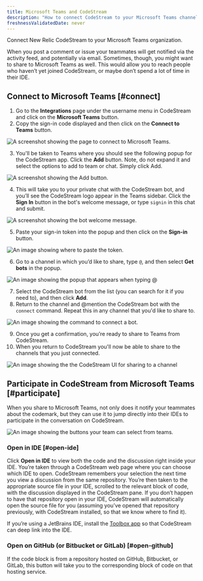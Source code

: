 ```yaml
---
title: Microsoft Teams and CodeStream
description: "How to connect CodeStream to your Microsoft Teams channel."
freshnessValidatedDate: never
---
```










Connect New Relic CodeStream to your Microsoft Teams organization.

When you post a comment or issue your teammates will get notified via the activity feed, and potentially via email. Sometimes, though, you might want to share to Microsoft Teams as well. This would allow you to reach people who haven’t yet joined CodeStream, or maybe don’t spend a lot of time in their IDE.

## Connect to Microsoft Teams [#connect]

1. Go to the **Integrations** page under the username menu in CodeStream and click on the **Microsoft Teams** button.
2. Copy the sign-in code displayed and then click on the **Connect to Teams** button.

<img 
   title="Connect to Microsoft Teams" 
   alt="A screenshot showing the page to connect to Microsoft Teams." 
   src={codestreamMsteamsConnect}
/>

3. You'll be taken to Teams where you should see the following popup for the CodeStream app. Click the **Add** button. Note, do not expand it and select the options to add to team or chat. Simply click Add.

<img 
   title="Add" 
   alt="A screenshot showing the Add button." 
   src={codestreamMsteamsCodestreamAppPage}
/>

4. This will take you to your private chat with the CodeStream bot, and you’ll see the CodeStream logo appear in the Teams sidebar. Click the **Sign In** button in the bot's welcome message, or type `signin` in this chat and submit.

<img 
   title="Weclome" 
   alt="A screenshot showing the bot welcome message." 
   src={codestreamMsteamsCodestreamBotWelcome}
/>

5. Paste your sign-in token into the popup and then click on the **Sign-in** button.

<img 
   title="Token" 
   alt="An image showing where to paste the token." 
   src={codestreamMsteamsTokenExample}
/>

6. Go to a channel in which you’d like to share, type `@`, and then select **Get bots** in the popup.

<img 
   title="Bots" 
   alt="An image showing the popup that appears when typing @" 
   src={codestreamMsteamsAddBotButton}
/>

7. Select the CodeStream bot from the list (you can search for it if you need to), and then click **Add**.
8. Return to the channel and @mention the CodeStream bot with the `connect` command. Repeat this in any channel that you'd like to share to.

<img 
   title="Connect bot" 
   alt="An image showing the command to connect a bot." 
   src={codestreamMsteamsCodestreamConnectBotMessage}
/>

9. Once you get a confirmation, you’re ready to share to Teams from CodeStream.
10. When you return to CodeStream you'll now be able to share to the channels that you just connected.

<img 
   title="Share to channel" 
   alt="An image showing the the CodeStream UI for sharing to a channel" 
   src={codestreamMsteamsCodestreamSelectChannel}
/>

## Participate in CodeStream from Microsoft Teams [#participate]

When you share to Microsoft Teams, not only does it notify your teammates about the codemark, but they can use it to jump directly into their IDEs to participate in the conversation on CodeStream.

<img
   title="Teams UI"
   alt="An image showing the buttons your team can select from teams."
   src={codestreamMsteamsExampleCodestreamMessage}
/>

### Open in IDE [#open-ide]

Click **Open in IDE** to view both the code and the discussion right inside your IDE. You’re taken through a CodeStream web page where you can choose which IDE to open. CodeStream remembers your selection the next time you view a discussion from the same repository. You’re then taken to the appropriate source file in your IDE, scrolled to the relevant block of code, with the discussion displayed in the CodeStream pane. If you don’t happen to have that repository open in your IDE, CodeStream will automatically open the source file for you (assuming you’ve opened that repository previously, with CodeStream installed, so that we know where to find it).

If you’re using a JetBrains IDE, install the [Toolbox app](https://www.jetbrains.com/toolbox-app/) so that CodeStream can deep link into the IDE.

### Open on GitHub (or Bitbucket or GitLab) [#open-github]

If the code block is from a repository hosted on GitHub, Bitbucket, or GitLab, this button will take you to the corresponding block of code on that hosting service.
